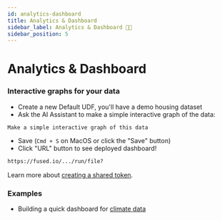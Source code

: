 ```yaml
---
id: analytics-dashboard
title: Analytics & Dashboard
sidebar_label: Analytics & Dashboard 👨‍🎨
sidebar_position: 5
---
```


# Analytics & Dashboard

### Interactive graphs for your data


<LazyReactPlayer 
  className="video__player"
  playing={false}
  muted={true}
  controls
  height="80%"
  width="90%"
  url="https://fused-magic.s3.us-west-2.amazonaws.com/workbench-walkthrough-videos/docs_rewrite/tutorials/creating_chart_with_ai_compressed.mp4"
/>


- Create a new Default UDF, you'll have a demo housing dataset
- Ask the AI Assistant to make a simple interactive graph of the data:

```text
Make a simple interactive graph of this data
```

- Save (`Cmd + S` on MacOS or click the "Save" button)
- Click "URL" button to see deployed dashboard!

```bash
https://fused.io/.../run/file?
```

Learn more about [creating a shared token](/core-concepts/run-udfs/run-small-udfs/#shared-token).

### Examples

- Building a quick dashboard for [climate data](/tutorials/Geospatial%20with%20Fused/use-cases/Climate%20Dashboard/#interactive-graph-with-ai)
